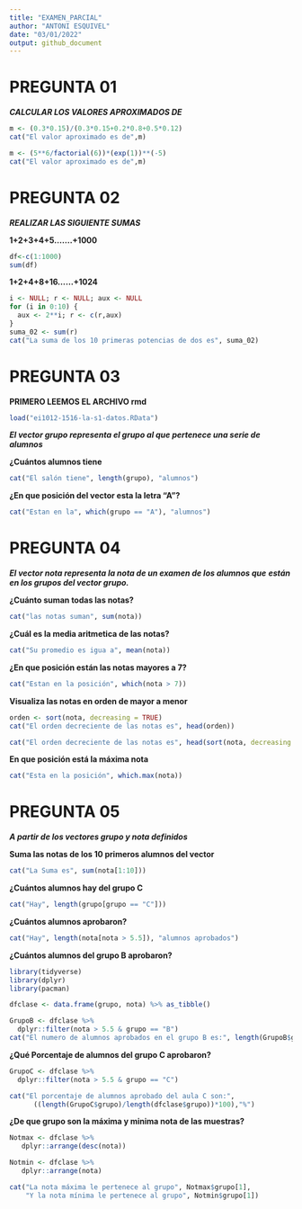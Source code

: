 ```yaml
---
title: "EXAMEN_PARCIAL"
author: "ANTONI ESQUIVEL"
date: "03/01/2022"
output: github_document
---
```




# PREGUNTA  01

***CALCULAR LOS VALORES APROXIMADOS DE***

```r
m <- (0.3*0.15)/(0.3*0.15+0.2*0.8+0.5*0.12)
cat("El valor aproximado es de",m)
```
```r
m <- (5**6/factorial(6))*(exp(1))**(-5)
cat("El valor aproximado es de",m)
```
# PREGUNTA  02

***REALIZAR LAS SIGUIENTE SUMAS***

**1+2+3+4+5.......+1000**
```r
df<-c(1:1000)
sum(df)

```

**1+2+4+8+16......+1024**

```r

i <- NULL; r <- NULL; aux <- NULL
for (i in 0:10) {
  aux <- 2**i; r <- c(r,aux)
}
suma_02 <- sum(r)
cat("La suma de los 10 primeras potencias de dos es", suma_02)

```

# PREGUNTA  03

**PRIMERO LEEMOS EL ARCHIVO rmd**

```r
load("ei1012-1516-la-s1-datos.RData")
```


***El vector grupo representa el grupo al que pertenece una serie de alumnos***

**¿Cuántos alumnos tiene**

```r
cat("El salón tiene", length(grupo), "alumnos")
```
**¿En que posición del vector esta la letra "A"?**

```r

cat("Estan en la", which(grupo == "A"), "alumnos")

```
# PREGUNTA  04

***El vector nota representa la nota de un examen de los alumnos que*** 
***están en los grupos del vector grupo.***

**¿Cuánto suman todas las notas?**

```r

cat("las notas suman", sum(nota))

```
**¿Cuál es la media aritmetica de las notas?**

```r

cat("Su promedio es igua a", mean(nota))

```

**¿En que posición están las notas mayores a 7?**

```r

cat("Estan en la posición", which(nota > 7))

```

**Visualiza las notas en orden de mayor a menor**

```r

orden <- sort(nota, decreasing = TRUE)
cat("El orden decreciente de las notas es", head(orden))

```
```r
cat("El orden decreciente de las notas es", head(sort(nota, decreasing = TRUE)))

```

**En que posición está la máxima nota**

```r
cat("Esta en la posición", which.max(nota))
```

# PREGUNTA  05

***A partir de los vectores grupo y nota definidos***

**Suma las notas de los 10 primeros alumnos del vector**

```r
cat("La Suma es", sum(nota[1:10]))
```

**¿Cuántos alumnos hay del grupo C**

```r
cat("Hay", length(grupo[grupo == "C"]))
```
**¿Cuántos alumnos aprobaron?**

```r
cat("Hay", length(nota[nota > 5.5]), "alumnos aprobados")
```
**¿Cuántos alumnos del grupo B aprobaron?**

```r
library(tidyverse)
library(dplyr)
library(pacman)
```

```r
dfclase <- data.frame(grupo, nota) %>% as_tibble() 
```

```r
GrupoB <- dfclase %>% 
  dplyr::filter(nota > 5.5 & grupo == "B") 
cat("El numero de alumnos aprobados en el grupo B es:", length(GrupoB$grupo))
```
**¿Qué Porcentaje de alumnos del grupo C aprobaron?**

```r
GrupoC <- dfclase %>% 
  dplyr::filter(nota > 5.5 & grupo == "C") 

cat("El porcentaje de alumnos aprobado del aula C son:",
      ((length(GrupoC$grupo)/length(dfclase$grupo))*100),"%")
```

**¿De que grupo son la máxima y minima nota de las muestras?**

```r
Notmax <- dfclase %>% 
   dplyr::arrange(desc(nota))

Notmin <- dfclase %>% 
   dplyr::arrange(nota)

cat("La nota máxima le pertenece al grupo", Notmax$grupo[1], 
    "Y la nota mínima le pertenece al grupo", Notmin$grupo[1])
```






